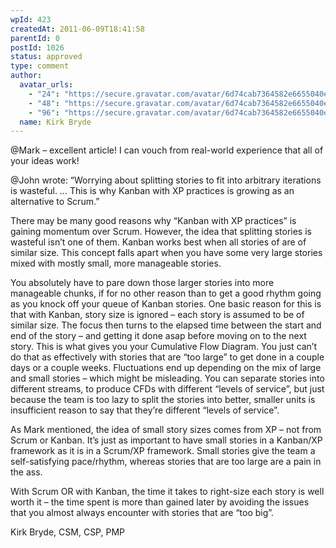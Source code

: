 ```yaml
---
wpId: 423
createdAt: 2011-06-09T18:41:58
parentId: 0
postId: 1026
status: approved
type: comment
author:
  avatar_urls:
    - "24": "https://secure.gravatar.com/avatar/6d74cab7364582e6655040e5c8b69cee?s=24&d=mm&r=g"
    - "48": "https://secure.gravatar.com/avatar/6d74cab7364582e6655040e5c8b69cee?s=48&d=mm&r=g"
    - "96": "https://secure.gravatar.com/avatar/6d74cab7364582e6655040e5c8b69cee?s=96&d=mm&r=g"
  name: Kirk Bryde
---
```


@Mark – excellent article! I can vouch from real-world experience that all of your ideas work!

@John wrote: “Worrying about splitting stories to fit into arbitrary iterations is wasteful. … This is why Kanban with XP practices is growing as an alternative to Scrum.”

There may be many good reasons why “Kanban with XP practices” is gaining momentum over Scrum. However, the idea that splitting stories is wasteful isn’t one of them. Kanban works best when all stories of are of similar size. This concept falls apart when you have some very large stories mixed with mostly small, more manageable stories.

You absolutely have to pare down those larger stories into more manageable chunks, if for no other reason than to get a good rhythm going as you knock off your queue of Kanban stories. One basic reason for this is that with Kanban, story size is ignored – each story is assumed to be of similar size. The focus then turns to the elapsed time between the start and end of the story – and getting it done asap before moving on to the next story. This is what gives you your Cumulative Flow Diagram. You just can’t do that as effectively with stories that are “too large” to get done in a couple days or a couple weeks. Fluctuations end up depending on the mix of large and small stories – which might be misleading. You can separate stories into different streams, to produce CFDs with different “levels of service”, but just because the team is too lazy to split the stories into better, smaller units is insufficient reason to say that they’re different “levels of service”.

As Mark mentioned, the idea of small story sizes comes from XP – not from Scrum or Kanban. It’s just as important to have small stories in a Kanban/XP framework as it is in a Scrum/XP framework. Small stories give the team a self-satisfying pace/rhythm, whereas stories that are too large are a pain in the ass.

With Scrum OR with Kanban, the time it takes to right-size each story is well worth it – the time spent is more than gained later by avoiding the issues that you almost always encounter with stories that are “too big”.

Kirk Bryde, CSM, CSP, PMP